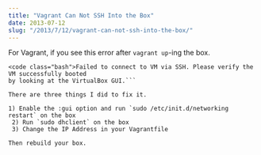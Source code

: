 ```yaml
---
title: "Vagrant Can Not SSH Into the Box"
date: 2013-07-12
slug: "/2013/7/12/vagrant-can-not-ssh-into-the-box/"
---
```



For Vagrant, if you see this error after `vagrant up`-ing the box.

```
<code class="bash">Failed to connect to VM via SSH. Please verify the VM successfully booted
by looking at the VirtualBox GUI.```

There are three things I did to fix it.

1) Enable the :gui option and run `sudo /etc/init.d/networking restart` on the box
 2) Run `sudo dhclient` on the box
 3) Change the IP Address in your Vagrantfile

Then rebuild your box.
